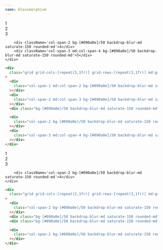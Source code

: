 ```yaml
---
name: Glassmorphism
---
```



<div className='flex flex-row flex-wrap items-center justify-center gap-2 pb-8'>
  <Badge text='#090a0e' color='bg-[#090a0e]/50' client:load />
</div>

<div className='flex items-center justify-center bg-[url(/backgrounds/light.webp)] bg-cover bg-center rounded-xl p-4'>
    <div className='grid grid-cols-[repeat(3,1fr)] grid-rows-[repeat(3,1fr)] md:grid-cols-[repeat(6,1fr)] md:grid-rows-[repeat(2,1fr)] gap-4 w-full min-h-[500px] content-bento'>
        <div className='col-span-1 md:col-span-2 bg-[#090a0e]/50 backdrop-blur-md saturate-150 rounded-md'>1</div>
        <div className='col-span-2 md:col-span-3 bg-[#090a0e]/50 backdrop-blur-md saturate-150 rounded-md'>2</div>
        <div className='bg-[#090a0e]/50 backdrop-blur-md saturate-150 rounded-md'>3</div>

        <div className='col-span-2 bg-[#090a0e]/50 backdrop-blur-md saturate-150 rounded-md'>4</div>
        <div className='col-span-3 md:col-span-4 bg-[#090a0e]/50 backdrop-blur-md saturate-150 rounded-md'>5</div>
    </div>

</div>

<CodeBlock client:load>

```html
<div
  class="grid grid-cols-[repeat(3,1fr)] grid-rows-[repeat(3,1fr)] md:grid-cols-[repeat(6,1fr)] md:grid-rows-[repeat(2,1fr)] gap-4 w-full min-h-[500px]"
>
  <div
    class="col-span-1 md:col-span-2 bg-[#090a0e]/50 backdrop-blur-md saturate-150 rounded-md"
  ></div>
  <div
    class="col-span-2 md:col-span-3 bg-[#090a0e]/50 backdrop-blur-md saturate-150 rounded-md"
  ></div>
  <div class="bg-[#090a0e]/50 backdrop-blur-md saturate-150 rounded-md"></div>

  <div
    class="col-span-2 bg-[#090a0e]/50 backdrop-blur-md saturate-150 rounded-md"
  ></div>
  <div
    class="col-span-3 md:col-span-4 bg-[#090a0e]/50 backdrop-blur-md saturate-150 rounded-md"
  ></div>
</div>
```

</CodeBlock>

<div className='flex items-center justify-center bg-[url(/backgrounds/light.webp)] bg-cover bg-center rounded-xl p-4'>
    <div className='grid grid-cols-[repeat(2,1fr)] grid-rows-[repeat(3,1fr)] md:grid-cols-[repeat(3,1fr)] md:grid-rows-[repeat(2,1fr)] gap-4 w-full min-h-[500px] content-bento'>
        <div className='col-span-2 bg-[#090a0e]/50 backdrop-blur-md saturate-150 rounded-md'>1</div>
        <div className='bg-[#090a0e]/50 backdrop-blur-md saturate-150 rounded-md'>2</div>
        <div className='bg-[#090a0e]/50 backdrop-blur-md saturate-150 rounded-md'>3</div>

        <div className='col-span-2 bg-[#090a0e]/50 backdrop-blur-md saturate-150 rounded-md'>4</div>
    </div>

</div>

<CodeBlock client:load>

```html
<div
  class="grid grid-cols-[repeat(2,1fr)] grid-rows-[repeat(3,1fr)] md:grid-cols-[repeat(3,1fr)] md:grid-rows-[repeat(2,1fr)] gap-4 w-full min-h-[500px]"
>
  <div
    class="col-span-2 bg-[#090a0e]/50 backdrop-blur-md saturate-150 rounded-md"
  ></div>
  <div class="bg-[#090a0e]/50 backdrop-blur-md saturate-150 rounded-md"></div>
  <div class="bg-[#090a0e]/50 backdrop-blur-md saturate-150 rounded-md"></div>

  <div
    class="col-span-2 bg-[#090a0e]/50 backdrop-blur-md saturate-150 rounded-md"
  ></div>
</div>
```

</CodeBlock>

